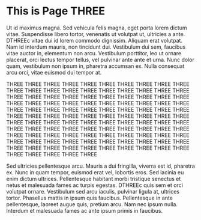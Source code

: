 # This is Page THREE

Ut id maximus magna. Sed vehicula felis magna, eget porta lorem dictum vitae. Suspendisse libero tortor, venenatis ut volutpat ut, ultricies a ante. DTHREEc vitae dui id lorem commodo dignissim. Aliquam erat volutpat. Nam id interdum mauris, non tincidunt dui. Vestibulum dui sem, faucibus vitae auctor in, elementum non arcu. Vestibulum porttitor, leo ut ornare placerat, orci lectus tempor tellus, vel pulvinar ante ante et urna. Nunc dolor quam, vestibulum non ipsum in, pharetra accumsan ex. Nulla consequat arcu orci, vitae euismod dui tempor at.

THREE THREE THREE THREE THREE THREE THREE THREE THREE THREE THREE THREE THREE THREE THREE THREE THREE THREE THREE THREE THREE THREE THREE THREE THREE THREE THREE THREE THREE THREE THREE THREE THREE THREE THREE THREE THREE THREE THREE THREE THREE THREE THREE THREE THREE THREE THREE THREE THREE THREE THREE THREE THREE THREE THREE THREE THREE THREE THREE THREE THREE THREE THREE THREE THREE THREE THREE THREE THREE THREE THREE THREE THREE THREE THREE THREE THREE THREE THREE THREE THREE THREE THREE THREE THREE THREE THREE THREE THREE THREE THREE THREE THREE THREE THREE THREE THREE THREE THREE THREE THREE THREE THREE THREE THREE THREE THREE THREE THREE THREE THREE THREE THREE THREE THREE

Sed ultricies pellentesque arcu. Mauris a dui fringilla, viverra est id, pharetra ex. Nunc in quam tempor, euismod erat vel, lobortis eros. Sed lacinia eu enim dictum ultrices. Pellentesque habitant morbi tristique senectus et netus et malesuada fames ac turpis egestas. DTHREEc quis sem et orci volutpat ornare. Vestibulum sed arcu iaculis, pulvinar ligula at, ultrices tortor. Phasellus mattis in ipsum quis faucibus. Pellentesque in ante pellentesque, laoreet augue quis, pretium arcu. Nam nec ipsum nulla. Interdum et malesuada fames ac ante ipsum primis in faucibus.